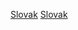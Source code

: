 {{Portal box|斯洛伐克|體育運動}}
{{Year by category
| m = 2
| c = 0
| d = 1
| y = 5
| cat     = 斯洛伐克體育
| sortkey = 體育
| parent  = 各年份斯洛伐克體育
| subcat  = 2015年斯洛伐克
}}

[[Category:2015年各國體育|Slovak]]
[[Category:2015年歐洲體育|Slovak]]